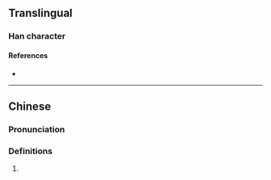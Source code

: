 {{character info}}
==Translingual==

===Han character===
{{Han char|rn=85|rad=水|as=11|sn=14|four=|canj=EJCG|ids=⿰氵窒}}

====References====
* {{Han ref|kx=0648.281|hdz=31731.021|uh=6F4C|ud=28492}}

----

==Chinese==
{{zh-forms}}

===Pronunciation===
{{zh-pron
|m=zhì
|cat=
}}

===Definitions===
{{zh-hanzi}}

# {{rfdef|zh}}